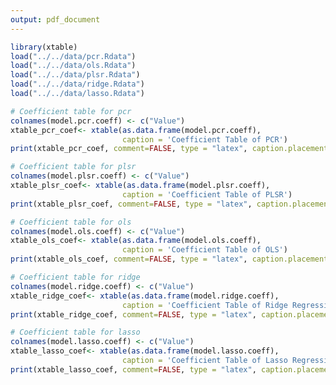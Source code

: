 ```yaml
---
output: pdf_document
---
```

```r
library(xtable)
load("../../data/pcr.Rdata")
load("../../data/ols.Rdata")
load("../../data/plsr.Rdata")
load("../../data/ridge.Rdata")
load("../../data/lasso.Rdata")
```


```r
# Coefficient table for pcr
colnames(model.pcr.coeff) <- c("Value")
xtable_pcr_coef<- xtable(as.data.frame(model.pcr.coeff), 
                         caption = 'Coefficient Table of PCR')
print(xtable_pcr_coef, comment=FALSE, type = "latex", caption.placement = 'top')
```

```r
# Coefficient table for plsr
colnames(model.plsr.coeff) <- c("Value")
xtable_plsr_coef<- xtable(as.data.frame(model.plsr.coeff), 
                         caption = 'Coefficient Table of PLSR')
print(xtable_plsr_coef, comment=FALSE, type = "latex", caption.placement = 'top')
```

```r
# Coefficient table for ols
colnames(model.ols.coeff) <- c("Value")
xtable_ols_coef<- xtable(as.data.frame(model.ols.coeff), 
                         caption = 'Coefficient Table of OLS')
print(xtable_ols_coef, comment=FALSE, type = "latex", caption.placement = 'top')
```

```r
# Coefficient table for ridge
colnames(model.ridge.coeff) <- c("Value")
xtable_ridge_coef<- xtable(as.data.frame(model.ridge.coeff), 
                         caption = 'Coefficient Table of Ridge Regression')
print(xtable_ridge_coef, comment=FALSE, type = "latex", caption.placement = 'top')
```

```r
# Coefficient table for lasso
colnames(model.lasso.coeff) <- c("Value")
xtable_lasso_coef<- xtable(as.data.frame(model.lasso.coeff), 
                         caption = 'Coefficient Table of Lasso Regression')
print(xtable_lasso_coef, comment=FALSE, type = "latex", caption.placement = 'top')
```

\begin{figure}[!hb]
  \centering
    \includegraphics[width=70mm]{../images/conditional-boxplot-Student.png}
      \caption{Conditional Boxplot on Student}
\end{figure}

